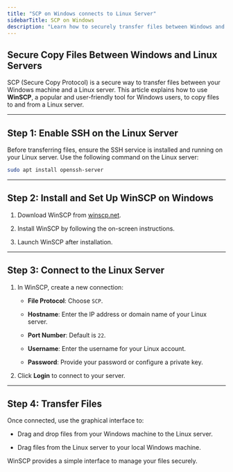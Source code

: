 ```yaml
---
title: "SCP on Windows connects to Linux Server"
sidebarTitle: SCP on Windows
description: "Learn how to securely transfer files between Windows and Linux servers using SCP and WinSCP. This guide simplifies file transfers with step-by-step instructions for both platforms."
---
```


## Secure Copy Files Between Windows and Linux Servers

SCP (Secure Copy Protocol) is a secure way to transfer files between your Windows machine and a Linux server. This article explains how to use **WinSCP**, a popular and user-friendly tool for Windows users, to copy files to and from a Linux server.

***

## Step 1: Enable SSH on the Linux Server

Before transferring files, ensure the SSH service is installed and running on your Linux server. Use the following command on the Linux server:

```bash
sudo apt install openssh-server
```

***

## Step 2: Install and Set Up WinSCP on Windows

1. Download WinSCP from [winscp.net](https://winscp.net/).

2. Install WinSCP by following the on-screen instructions.

3. Launch WinSCP after installation.

***

## Step 3: Connect to the Linux Server

1. In WinSCP, create a new connection:

   * **File Protocol**: Choose `SCP`.

   * **Hostname**: Enter the IP address or domain name of your Linux server.

   * **Port Number**: Default is `22`.

   * **Username**: Enter the username for your Linux account.

   * **Password**: Provide your password or configure a private key.

2. Click **Login** to connect to your server.

***

## Step 4: Transfer Files

Once connected, use the graphical interface to:

* Drag and drop files from your Windows machine to the Linux server.

* Drag files from the Linux server to your local Windows machine.

WinSCP provides a simple interface to manage your files securely.